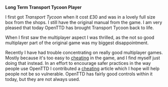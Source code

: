 '''Long Term Transport Tycoon Player'''

I first got ''Transport Tycoon'' when it cost £30 and was in a lovely full size box from the shops. I still have the original manual from the game. I am very pleased that today OpenTTD has brought Transport Tycoon back to life.


When I first saw the multiplayer aspect I was thrilled, as the not so good multiplayer part of the original game was my biggest disappointment. 

Recently I have had trouble concentrating on really good multiplayer games. Mostly because it's too easy to [[en/Community/Multiplayer cheating|cheating]] in the game, and I find myself just doing that instead. In an effort to encourage safer practices in the way people use OpenTTD I contributed a [[en/Community/Multiplayer cheating|cheating]] article which I hope will help people not be so vulnerable. OpenTTD has fairly good controls within it today, but they are not always used.
